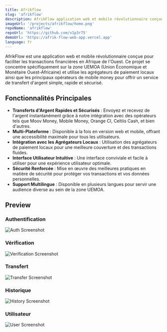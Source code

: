 ```yaml
---
title: Afrikflow
slug: 'afrikflow'
description: AfrikFlow application web et mobile révolutionnaire conçue pour faciliter les transactions financières en Afrique de l'Ouest.
imageUrl: '/projects/afrikflow/home.png'
repoName: 'afrikflow'
repoUrl: 'https://github.com/v1p3r75'
demoUrl: 'https://afrik-flow-web-app.vercel.app'
language: fr
---
```


AfrikFlow est une application web et mobile révolutionnaire conçue pour faciliter les transactions financières en Afrique de l'Ouest. Ce projet se concentre spécifiquement sur la zone UEMOA (Union Économique et Monétaire Ouest-Africaine) et utilise les agrégateurs de paiement locaux ainsi que les principaux opérateurs de mobile money pour offrir un service de transfert d'argent simple, rapide et sécurisé.

## Fonctionnalités Principales

- **Transferts d'Argent Rapides et Sécurisés** : Envoyez et recevez de l'argent instantanément grâce à notre intégration avec des opérateurs tels que Moov Money, Mobile Money, Orange CI, Celtiis Cash, et bien d'autres.
- **Multi-Plateforme** : Disponible à la fois en version web et mobile, offrant une accessibilité maximale pour tous les utilisateurs.
- **Intégration avec les Agrégateurs Locaux** : Utilisation des agrégateurs de paiement locaux pour une meilleure couverture et des transactions fluides.
- **Interface Utilisateur Intuitive** : Une interface conviviale et facile à utiliser pour une expérience utilisateur optimale.
- **Sécurité Renforcée** : Mise en œuvre des meilleures pratiques en matière de sécurité pour protéger vos transactions et vos données personnelles.
- **Support Multilingue** : Disponible en plusieurs langues pour servir une audience diverse au sein de la zone UEMOA.

## Preview

### Authentification

![Auth Screenshot](/projects/afrikflow/auth.png)

### Vérification

![Verification Screenshot](/projects/afrikflow/check.png)

### Transfert

![Transfer Screenshot](/projects/afrikflow/transfer.png)

### Historique

![History Screenshot](/projects/afrikflow/history.png)

### Utilisateur

![User Screenshot](/projects/afrikflow/user.png)
